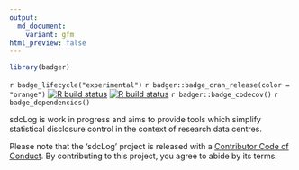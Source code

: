 ```yaml
---
output:
  md_document:
    variant: gfm
html_preview: false
---
```


<!-- README.md is generated from README.Rmd. Please edit that file -->

```r
library(badger)
```

`r badge_lifecycle("experimental")`
`r badger::badge_cran_release(color = "orange")`
[![R build status](https://github.com/Plebejer/sdcLog/workflows/R-CMD-check/badge.svg)](https://github.com/Plebejer/sdcLog/actions)
[![R build status](https://codecov.io/gh/plebejer/sdcLog/branch/master/graph/badge.svg)](https://github.com/Plebejer/sdcLog/actions)
`r badger::badge_codecov()`
`r badge_dependencies()`

sdcLog is work in progress and aims to provide tools which simplify statistical
disclosure control in the context of research data centres.

Please note that the 'sdcLog' project is released with a
[Contributor Code of Conduct](.github/CODE_OF_CONDUCT.md). By contributing to
this project, you agree to abide by its terms.
